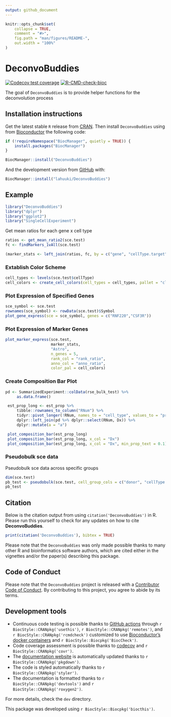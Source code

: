 ```yaml
---
output: github_document
---
```


<!-- README.md is generated from README.Rmd. Please edit that file -->

```r
knitr::opts_chunk$set(
    collapse = TRUE,
    comment = "#>",
    fig.path = "man/figures/README-",
    out.width = "100%"
)
```

# DeconvoBuddies

<!-- badges: start -->
[![Codecov test coverage](https://codecov.io/gh/lahuuki/DeconvoBuddies/branch/main/graph/badge.svg)](https://codecov.io/gh/lahuuki/DeconvoBuddies?branch=main)
[![R-CMD-check-bioc](https://github.com/lahuuki/DeconvoBuddies/workflows/R-CMD-check-bioc/badge.svg)](https://github.com/lahuuki/DeconvoBuddies/actions)
<!-- badges: end -->

The goal of `DeconvoBuddies` is to provide helper functions for the deconvolution process

## Installation instructions

Get the latest stable `R` release from [CRAN](http://cran.r-project.org/). Then install `DeconvoBuddies` using from [Bioconductor](http://bioconductor.org/) the following code:

```r
if (!requireNamespace("BiocManager", quietly = TRUE)) {
    install.packages("BiocManager")
}

BiocManager::install("DeconvoBuddies")
```

And the development version from [GitHub](https://github.com/) with:

```r
BiocManager::install("lahuuki/DeconvoBuddies")
```
## Example

```r
library("DeconvoBuddies")
library("dplyr")
library("ggplot2")
library("SingleCellExperiment")
```


Get mean ratios for each gene x cell type
```r
ratios <- get_mean_ratio2(sce.test)
fc <- findMarkers_1vAll(sce.test)

(marker_stats <- left_join(ratios, fc, by = c("gene", "cellType.target")))
```

### Extablish Color Scheme
```r
cell_types <- levels(sce.test$cellType)
cell_colors <- create_cell_colors(cell_types = cell_types, pallet = "classic", split = "\\.", preview = TRUE)
```

### Plot Expression of Specified Genes
```r
sce_symbol <- sce.test
rownames(sce_symbol) <- rowData(sce.test)$Symbol
plot_gene_express(sce = sce_symbol, genes = c("RNF220","CSF3R"))

```

### Plot Expression of Marker Genes
```r
plot_marker_express(sce.test, 
                    marker_stats, 
                    "Astro",
                    n_genes = 5,
                    rank_col = "rank_ratio", 
                    anno_col = "anno_ratio", 
                    color_pal = cell_colors) 
```

### Create Composition Bar Plot
```r
pd <- SummarizedExperiment::colData(rse_bulk_test) %>%
     as.data.frame()

 est_prop_long <- est_prop %>%
     tibble::rownames_to_column("RNum") %>%
     tidyr::pivot_longer(!RNum, names_to = "cell_type", values_to = "prop") %>%
     dplyr::left_join(pd %>% dplyr::select(RNum, Dx)) %>%
     dplyr::mutate(a = "a")

 plot_composition_bar(est_prop_long)
 plot_composition_bar(est_prop_long, x_col = "Dx")
 plot_composition_bar(est_prop_long, x_col = "Dx", min_prop_text = 0.1)
```

### Pseudobulk sce data
Pseudobulk sce data across specific groups
```r
dim(sce.test)
pb_test <- pseudobulk(sce.test, cell_group_cols = c("donor", "cellType.Broad"))
pb_test
```

## Citation

Below is the citation output from using `citation('DeconvoBuddies')` in R. Please
run this yourself to check for any updates on how to cite __DeconvoBuddies__.

```r
print(citation('DeconvoBuddies'), bibtex = TRUE)
```

Please note that the `DeconvoBuddies` was only made possible thanks to many other R and bioinformatics software authors, which are cited either in the vignettes and/or the paper(s) describing this package.

## Code of Conduct

Please note that the `DeconvoBuddies` project is released with a [Contributor Code of Conduct](https://contributor-covenant.org/version/2/0/CODE_OF_CONDUCT.html). By contributing to this project, you agree to abide by its terms.

## Development tools

* Continuous code testing is possible thanks to [GitHub actions](https://www.tidyverse.org/blog/2020/04/usethis-1-6-0/)  through `r BiocStyle::CRANpkg('usethis')`, `r BiocStyle::CRANpkg('remotes')`, and `r BiocStyle::CRANpkg('rcmdcheck')` customized to use [Bioconductor's docker containers](https://www.bioconductor.org/help/docker/) and `r BiocStyle::Biocpkg('BiocCheck')`.
* Code coverage assessment is possible thanks to [codecov](https://codecov.io/gh) and `r BiocStyle::CRANpkg('covr')`.
* The [documentation website](http://.github.io/DeconvoBuddies) is automatically updated thanks to `r BiocStyle::CRANpkg('pkgdown')`.
* The code is styled automatically thanks to `r BiocStyle::CRANpkg('styler')`.
* The documentation is formatted thanks to `r BiocStyle::CRANpkg('devtools')` and `r BiocStyle::CRANpkg('roxygen2')`.

For more details, check the `dev` directory.

This package was developed using `r BiocStyle::Biocpkg('biocthis')`.


